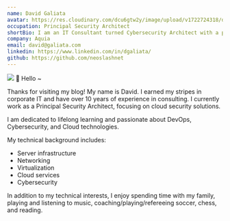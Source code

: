 ```yaml
---
name: David Galiata
avatar: https://res.cloudinary.com/dcu6gtw2y/image/upload/v1722724318/dg_acbdtk.jpg
occupation: Principal Security Architect
shortBio: I am an IT Consultant turned Cybersecurity Architect with a passion for DevOps, Cybersecurity, and Cloud technologies. Committed to lifelong learning, I enjoy sharing my industry adventures through blogging
company: Aquia
email: david@galiata.com
linkedin: https://www.linkedin.com/in/dgaliata/
github: https://github.com/neoslashnet
---
```

![](https://res.cloudinary.com/dcu6gtw2y/image/upload/v1722748246/me-ezgif.com-resize_n3wscs.gif)
👋 Hello ~

Thanks for visiting my blog! My name is David. I earned my stripes in corporate IT and have over 10 years of experience in consulting. I currently work as a Principal Security Architect, focusing on cloud security solutions. 

I am dedicated to lifelong learning and passionate about DevOps, Cybersecurity, and Cloud technologies.

My technical background includes:
- Server infrastructure
- Networking
- Virtualization
- Cloud services
- Cybersecurity

In addition to my technical interests, I enjoy spending time with my family, playing and listening to music, coaching/playing/refereeing soccer, chess, and reading.
